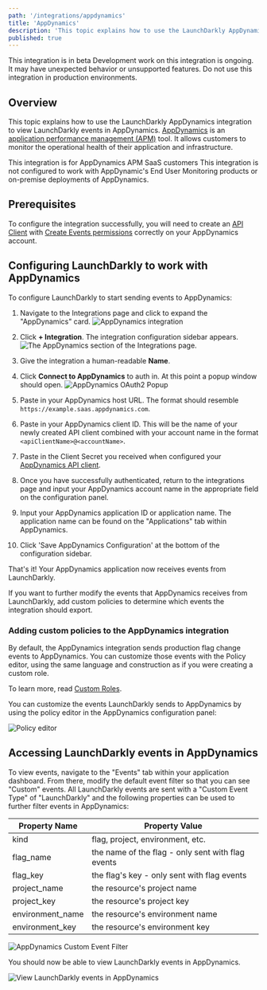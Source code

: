 ```yaml
---
path: '/integrations/appdynamics'
title: 'AppDynamics'
description: 'This topic explains how to use the LaunchDarkly AppDynamics integration. AppDynamics is an application performance management (APM) tool that allows engineers to monitor key measures of application and infrastructure health.'
published: true
---
```


<Callout intent="info">
  <CalloutTitle>This integration is in beta</CalloutTitle> <CalloutDescription>
    Development work on this integration is ongoing. It may have unexpected behavior or unsupported features. Do not use this integration in production environments.
  </CalloutDescription>
</Callout>

## Overview

This topic explains how to use the LaunchDarkly AppDynamics integration to view LaunchDarkly events in AppDynamics. [AppDynamics](https://www.appdynamics.com/) is an [application performance management (APM)](https://en.m.wikipedia.org/wiki/Application_performance_management) tool. It allows customers to monitor the operational health of their application and infrastructure.

<Callout intent="info">
  <CalloutTitle>This integration is for AppDynamics APM SaaS customers</CalloutTitle> <CalloutDescription>
    This integration is not configured to work with AppDynamic's End User Monitoring products or on-premise deployments of AppDynamics. 
  </CalloutDescription>
</Callout>

## Prerequisites

To configure the integration successfully, you will need to create an [API Client](https://docs.appdynamics.com/display/PRO45/API+Clients) with [Create Events permissions](https://docs.appdynamics.com/display/PRO45/Application+Permissions) correctly on your AppDynamics account.

## Configuring LaunchDarkly to work with AppDynamics

To configure LaunchDarkly to start sending events to AppDynamics:

1. Navigate to the Integrations page and click to expand the "AppDynamics" card.
![AppDynamics integration](../images/appdynamics-add-integration.png)

2. Click **+ Integration**. The integration configuration sidebar appears.
![The AppDynamics section of the Integrations
page.](../images/appdynamics-integration-panel.png)

3. Give the integration a human-readable **Name**.

4. Click **Connect to AppDynamics** to auth in. At this point a popup window should open.
![AppDynamics OAuth2 Popup](../images/appdynamics-oauth.png)

5. Paste in your AppDynamics host URL. The format should resemble `https://example.saas.appdynamics.com`.

6. Paste in your AppDynamics client ID. This will be the name of your newly created API client combined with your account name in the format `<apiClientName>@<accountName>`.

7. Paste in the Client Secret you received when configured your [AppDynamics API client](https://docs.appdynamics.com/display/latest).

8. Once you have successfully authenticated, return to the integrations page and input your AppDynamics account name in the appropriate field on the configuration panel.

9. Input your AppDynamics application ID or application name. The application name can be found on the "Applications" tab within AppDynamics.

10. Click 'Save AppDynamics Configuration' at the bottom of the configuration sidebar.

That's it! Your AppDynamics application now receives events from LaunchDarkly.

If you want to further modify the events that AppDynamics receives from LaunchDarkly,
add custom policies to determine which events the integration should export.

### Adding custom policies to the AppDynamics integration 

By default, the AppDynamics integration sends production flag change events to
AppDynamics. You can customize those events with the Policy editor, using the same
language and construction as if you were creating a custom role.

To learn more, read [Custom Roles](/home/account-security/custom-roles).

You can customize the events LaunchDarkly sends to AppDynamics by using the policy
editor in the AppDynamics configuration panel:

![Policy editor](../images/appdynamics-policy-editor.png)

## Accessing LaunchDarkly events in AppDynamics

To view events, navigate to the "Events" tab within your application dashboard. From there, modify the default event filter so that you can see "Custom" events. All LaunchDarkly events are sent with a "Custom Event Type" of "LaunchDarkly" and the following properties can be used to further filter events in AppDynamics:

Property Name | 	Property Value
--- | --- 
kind|	flag, project, environment, etc.
flag_name	| the name of the flag - only sent with flag events
flag_key | the flag's key - only sent with flag events
project_name	| the resource's project name
project_key	| the resource's project key
environment_name |	the resource's environment name
environment_key	| the resource's environment key

![AppDynamics Custom Event Filter](../images/appdynamics-custom-event-filter.png)

You should now be able to view LaunchDarkly events in AppDynamics.

![View LaunchDarkly events in AppDynamics](../images/appdynamics-view-event.png)

